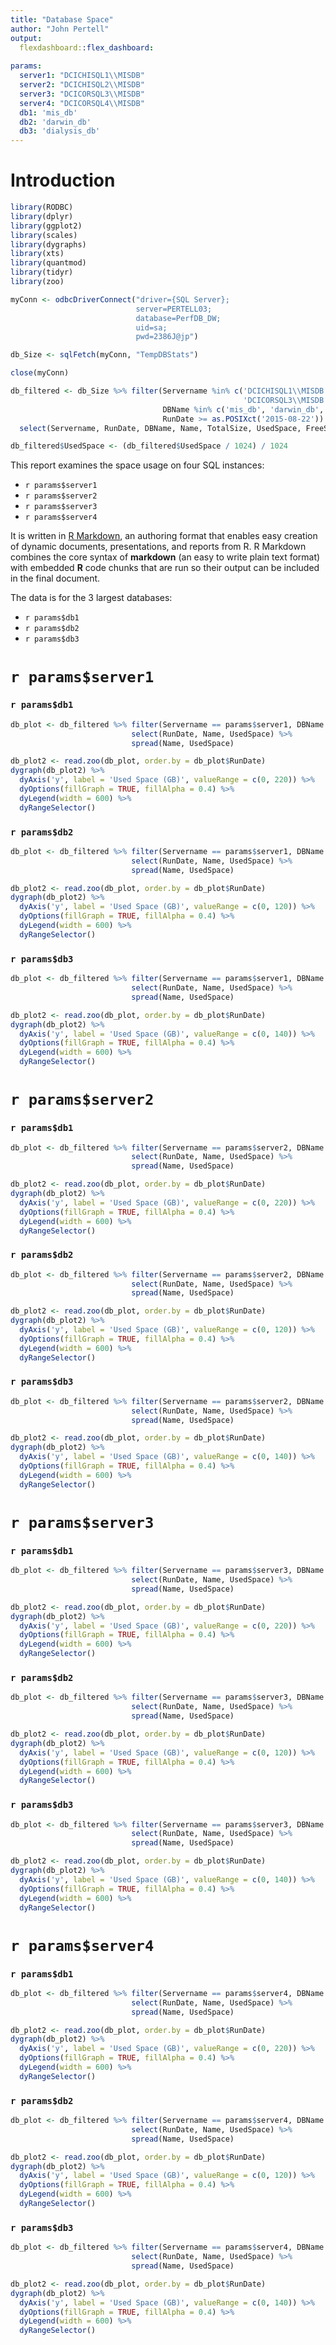 ---
title: "Database Space"
author: "John Pertell"
output: 
  flexdashboard::flex_dashboard:
  
params:
  server1: "DCICHISQL1\\MISDB"
  server2: "DCICHISQL2\\MISDB"
  server3: "DCICORSQL3\\MISDB"
  server4: "DCICORSQL4\\MISDB"
  db1: 'mis_db'
  db2: 'darwin_db'
  db3: 'dialysis_db'
---

# Introduction {.sidebar}

```{r, include = FALSE}
library(RODBC)
library(dplyr)
library(ggplot2)
library(scales)
library(dygraphs)
library(xts)
library(quantmod)
library(tidyr)
library(zoo)

myConn <- odbcDriverConnect("driver={SQL Server};
                            server=PERTELL03;
                            database=PerfDB_DW;
                            uid=sa;
                            pwd=2386J@jp")

db_Size <- sqlFetch(myConn, "TempDBStats")

close(myConn)

db_filtered <- db_Size %>% filter(Servername %in% c('DCICHISQL1\\MISDB', 'DCICHISQL2\\MISDB', 
                                                    'DCICORSQL3\\MISDB', 'DCICORSQL4\\MISDB'),
                                  DBName %in% c('mis_db', 'darwin_db','dialysis_db'),
                                  RunDate >= as.POSIXct('2015-08-22')) %>%
  select(Servername, RunDate, DBName, Name, TotalSize, UsedSpace, FreeSpace) 

db_filtered$UsedSpace <- (db_filtered$UsedSpace / 1024) / 1024
```

This report examines the space usage on four SQL instances: 

- `r params$server1` 
- `r params$server2` 
- `r params$server3` 
- `r params$server4` 

It is written in [R Markdown](http://rmarkdown.rstudio.com), an authoring format that enables easy creation of dynamic documents, presentations, and reports from R. R Markdown combines the core syntax of **markdown** (an easy to write plain text format) with embedded **R** code chunks that are run so their output can be included in the final document.

The data is for the 3 largest databases:

- `r params$db1`
- `r params$db2`
- `r params$db3`

# `r params$server1`

### `r params$db1` 
```{r echo = FALSE}
db_plot <- db_filtered %>% filter(Servername == params$server1, DBName == params$db1) %>% 
                           select(RunDate, Name, UsedSpace) %>%
                           spread(Name, UsedSpace)  

db_plot2 <- read.zoo(db_plot, order.by = db_plot$RunDate)
dygraph(db_plot2) %>% 
  dyAxis('y', label = 'Used Space (GB)', valueRange = c(0, 220)) %>% 
  dyOptions(fillGraph = TRUE, fillAlpha = 0.4) %>% 
  dyLegend(width = 600) %>%
  dyRangeSelector()
```

### `r params$db2` 
```{r echo = FALSE}
db_plot <- db_filtered %>% filter(Servername == params$server1, DBName == params$db2) %>% 
                           select(RunDate, Name, UsedSpace) %>%
                           spread(Name, UsedSpace)  

db_plot2 <- read.zoo(db_plot, order.by = db_plot$RunDate)
dygraph(db_plot2) %>% 
  dyAxis('y', label = 'Used Space (GB)', valueRange = c(0, 120)) %>% 
  dyOptions(fillGraph = TRUE, fillAlpha = 0.4) %>% 
  dyLegend(width = 600) %>%
  dyRangeSelector()
```

### `r params$db3` 
```{r echo = FALSE}
db_plot <- db_filtered %>% filter(Servername == params$server1, DBName == params$db3) %>% 
                           select(RunDate, Name, UsedSpace) %>%
                           spread(Name, UsedSpace)  

db_plot2 <- read.zoo(db_plot, order.by = db_plot$RunDate)
dygraph(db_plot2) %>% 
  dyAxis('y', label = 'Used Space (GB)', valueRange = c(0, 140)) %>% 
  dyOptions(fillGraph = TRUE, fillAlpha = 0.4) %>% 
  dyLegend(width = 600) %>%
  dyRangeSelector()
```


# `r params$server2`

### `r params$db1` 
```{r echo = FALSE}
db_plot <- db_filtered %>% filter(Servername == params$server2, DBName == params$db1) %>% 
                           select(RunDate, Name, UsedSpace) %>%
                           spread(Name, UsedSpace)  

db_plot2 <- read.zoo(db_plot, order.by = db_plot$RunDate)
dygraph(db_plot2) %>% 
  dyAxis('y', label = 'Used Space (GB)', valueRange = c(0, 220)) %>% 
  dyOptions(fillGraph = TRUE, fillAlpha = 0.4) %>% 
  dyLegend(width = 600) %>%
  dyRangeSelector()
```

### `r params$db2` 
```{r echo = FALSE}
db_plot <- db_filtered %>% filter(Servername == params$server2, DBName == params$db2) %>% 
                           select(RunDate, Name, UsedSpace) %>%
                           spread(Name, UsedSpace)  

db_plot2 <- read.zoo(db_plot, order.by = db_plot$RunDate)
dygraph(db_plot2) %>% 
  dyAxis('y', label = 'Used Space (GB)', valueRange = c(0, 120)) %>% 
  dyOptions(fillGraph = TRUE, fillAlpha = 0.4) %>% 
  dyLegend(width = 600) %>%
  dyRangeSelector()
```


### `r params$db3` 

```{r echo = FALSE}
db_plot <- db_filtered %>% filter(Servername == params$server2, DBName == params$db3) %>% 
                           select(RunDate, Name, UsedSpace) %>%
                           spread(Name, UsedSpace)  

db_plot2 <- read.zoo(db_plot, order.by = db_plot$RunDate)
dygraph(db_plot2) %>% 
  dyAxis('y', label = 'Used Space (GB)', valueRange = c(0, 140)) %>% 
  dyOptions(fillGraph = TRUE, fillAlpha = 0.4) %>% 
  dyLegend(width = 600) %>%
  dyRangeSelector()
```


# `r params$server3`

### `r params$db1` 
```{r echo = FALSE}
db_plot <- db_filtered %>% filter(Servername == params$server3, DBName == params$db1) %>% 
                           select(RunDate, Name, UsedSpace) %>%
                           spread(Name, UsedSpace)  

db_plot2 <- read.zoo(db_plot, order.by = db_plot$RunDate)
dygraph(db_plot2) %>% 
  dyAxis('y', label = 'Used Space (GB)', valueRange = c(0, 220)) %>% 
  dyOptions(fillGraph = TRUE, fillAlpha = 0.4) %>% 
  dyLegend(width = 600) %>%
  dyRangeSelector()
```

### `r params$db2` 
```{r echo = FALSE}
db_plot <- db_filtered %>% filter(Servername == params$server3, DBName == params$db2) %>% 
                           select(RunDate, Name, UsedSpace) %>%
                           spread(Name, UsedSpace)  

db_plot2 <- read.zoo(db_plot, order.by = db_plot$RunDate)
dygraph(db_plot2) %>% 
  dyAxis('y', label = 'Used Space (GB)', valueRange = c(0, 120)) %>% 
  dyOptions(fillGraph = TRUE, fillAlpha = 0.4) %>% 
  dyLegend(width = 600) %>%
  dyRangeSelector()
```

### `r params$db3` 
```{r echo = FALSE}
db_plot <- db_filtered %>% filter(Servername == params$server3, DBName == params$db3) %>% 
                           select(RunDate, Name, UsedSpace) %>%
                           spread(Name, UsedSpace)  

db_plot2 <- read.zoo(db_plot, order.by = db_plot$RunDate)
dygraph(db_plot2) %>% 
  dyAxis('y', label = 'Used Space (GB)', valueRange = c(0, 140)) %>% 
  dyOptions(fillGraph = TRUE, fillAlpha = 0.4) %>% 
  dyLegend(width = 600) %>%
  dyRangeSelector()
```


# `r params$server4`

### `r params$db1` 
```{r echo = FALSE}
db_plot <- db_filtered %>% filter(Servername == params$server4, DBName == params$db1) %>% 
                           select(RunDate, Name, UsedSpace) %>%
                           spread(Name, UsedSpace)  

db_plot2 <- read.zoo(db_plot, order.by = db_plot$RunDate)
dygraph(db_plot2) %>% 
  dyAxis('y', label = 'Used Space (GB)', valueRange = c(0, 220)) %>% 
  dyOptions(fillGraph = TRUE, fillAlpha = 0.4) %>% 
  dyLegend(width = 600) %>%
  dyRangeSelector()
```

### `r params$db2` 
```{r echo = FALSE}
db_plot <- db_filtered %>% filter(Servername == params$server4, DBName == params$db2) %>% 
                           select(RunDate, Name, UsedSpace) %>%
                           spread(Name, UsedSpace)  

db_plot2 <- read.zoo(db_plot, order.by = db_plot$RunDate)
dygraph(db_plot2) %>% 
  dyAxis('y', label = 'Used Space (GB)', valueRange = c(0, 120)) %>% 
  dyOptions(fillGraph = TRUE, fillAlpha = 0.4) %>% 
  dyLegend(width = 600) %>%
  dyRangeSelector()
```

### `r params$db3` 
```{r echo = FALSE}
db_plot <- db_filtered %>% filter(Servername == params$server4, DBName == params$db3) %>% 
                           select(RunDate, Name, UsedSpace) %>%
                           spread(Name, UsedSpace)  

db_plot2 <- read.zoo(db_plot, order.by = db_plot$RunDate)
dygraph(db_plot2) %>% 
  dyAxis('y', label = 'Used Space (GB)', valueRange = c(0, 140)) %>% 
  dyOptions(fillGraph = TRUE, fillAlpha = 0.4) %>% 
  dyLegend(width = 600) %>%
  dyRangeSelector()
```
